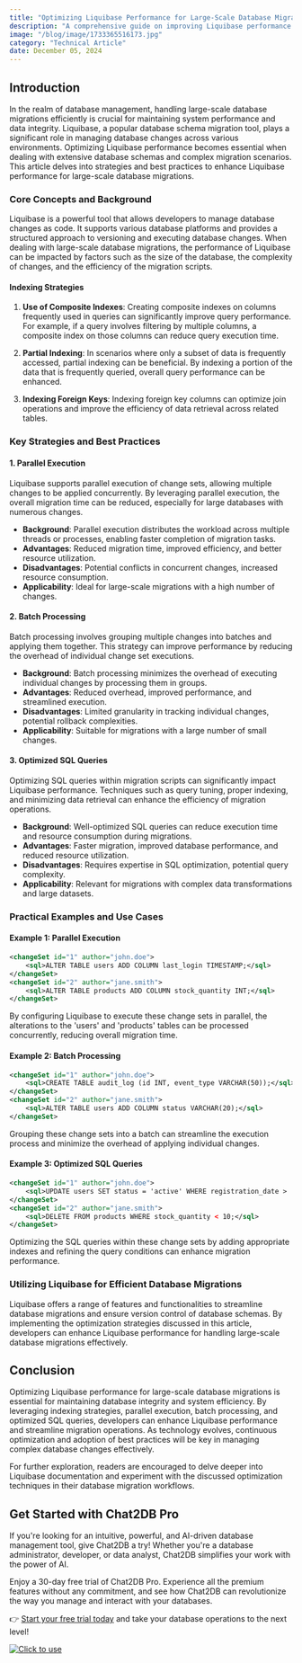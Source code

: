 ```yaml
---
title: "Optimizing Liquibase Performance for Large-Scale Database Migrations"
description: "A comprehensive guide on improving Liquibase performance for handling large-scale database migrations efficiently."
image: "/blog/image/1733365516173.jpg"
category: "Technical Article"
date: December 05, 2024
---
```


## Introduction

In the realm of database management, handling large-scale database migrations efficiently is crucial for maintaining system performance and data integrity. Liquibase, a popular database schema migration tool, plays a significant role in managing database changes across various environments. Optimizing Liquibase performance becomes essential when dealing with extensive database schemas and complex migration scenarios. This article delves into strategies and best practices to enhance Liquibase performance for large-scale database migrations.

### Core Concepts and Background

Liquibase is a powerful tool that allows developers to manage database changes as code. It supports various database platforms and provides a structured approach to versioning and executing database changes. When dealing with large-scale database migrations, the performance of Liquibase can be impacted by factors such as the size of the database, the complexity of changes, and the efficiency of the migration scripts.

#### Indexing Strategies

1. **Use of Composite Indexes**: Creating composite indexes on columns frequently used in queries can significantly improve query performance. For example, if a query involves filtering by multiple columns, a composite index on those columns can reduce query execution time.

2. **Partial Indexing**: In scenarios where only a subset of data is frequently accessed, partial indexing can be beneficial. By indexing a portion of the data that is frequently queried, overall query performance can be enhanced.

3. **Indexing Foreign Keys**: Indexing foreign key columns can optimize join operations and improve the efficiency of data retrieval across related tables.

### Key Strategies and Best Practices

#### 1. Parallel Execution

Liquibase supports parallel execution of change sets, allowing multiple changes to be applied concurrently. By leveraging parallel execution, the overall migration time can be reduced, especially for large databases with numerous changes.

- **Background**: Parallel execution distributes the workload across multiple threads or processes, enabling faster completion of migration tasks.
- **Advantages**: Reduced migration time, improved efficiency, and better resource utilization.
- **Disadvantages**: Potential conflicts in concurrent changes, increased resource consumption.
- **Applicability**: Ideal for large-scale migrations with a high number of changes.

#### 2. Batch Processing

Batch processing involves grouping multiple changes into batches and applying them together. This strategy can improve performance by reducing the overhead of individual change set executions.

- **Background**: Batch processing minimizes the overhead of executing individual changes by processing them in groups.
- **Advantages**: Reduced overhead, improved performance, and streamlined execution.
- **Disadvantages**: Limited granularity in tracking individual changes, potential rollback complexities.
- **Applicability**: Suitable for migrations with a large number of small changes.

#### 3. Optimized SQL Queries

Optimizing SQL queries within migration scripts can significantly impact Liquibase performance. Techniques such as query tuning, proper indexing, and minimizing data retrieval can enhance the efficiency of migration operations.

- **Background**: Well-optimized SQL queries can reduce execution time and resource consumption during migrations.
- **Advantages**: Faster migration, improved database performance, and reduced resource utilization.
- **Disadvantages**: Requires expertise in SQL optimization, potential query complexity.
- **Applicability**: Relevant for migrations with complex data transformations and large datasets.

### Practical Examples and Use Cases

#### Example 1: Parallel Execution

```xml
<changeSet id="1" author="john.doe">
    <sql>ALTER TABLE users ADD COLUMN last_login TIMESTAMP;</sql>
</changeSet>
<changeSet id="2" author="jane.smith">
    <sql>ALTER TABLE products ADD COLUMN stock_quantity INT;</sql>
</changeSet>
```

By configuring Liquibase to execute these change sets in parallel, the alterations to the 'users' and 'products' tables can be processed concurrently, reducing overall migration time.

#### Example 2: Batch Processing

```xml
<changeSet id="1" author="john.doe">
    <sql>CREATE TABLE audit_log (id INT, event_type VARCHAR(50));</sql>
</changeSet>
<changeSet id="2" author="jane.smith">
    <sql>ALTER TABLE users ADD COLUMN status VARCHAR(20);</sql>
</changeSet>
```

Grouping these change sets into a batch can streamline the execution process and minimize the overhead of applying individual changes.

#### Example 3: Optimized SQL Queries

```xml
<changeSet id="1" author="john.doe">
    <sql>UPDATE users SET status = 'active' WHERE registration_date > '2022-01-01';</sql>
</changeSet>
<changeSet id="2" author="jane.smith">
    <sql>DELETE FROM products WHERE stock_quantity < 10;</sql>
</changeSet>
```

Optimizing the SQL queries within these change sets by adding appropriate indexes and refining the query conditions can enhance migration performance.

### Utilizing Liquibase for Efficient Database Migrations

Liquibase offers a range of features and functionalities to streamline database migrations and ensure version control of database schemas. By implementing the optimization strategies discussed in this article, developers can enhance Liquibase performance for handling large-scale database migrations effectively.

## Conclusion

Optimizing Liquibase performance for large-scale database migrations is essential for maintaining database integrity and system efficiency. By leveraging indexing strategies, parallel execution, batch processing, and optimized SQL queries, developers can enhance Liquibase performance and streamline migration operations. As technology evolves, continuous optimization and adoption of best practices will be key in managing complex database changes effectively.

For further exploration, readers are encouraged to delve deeper into Liquibase documentation and experiment with the discussed optimization techniques in their database migration workflows.

## Get Started with Chat2DB Pro

If you're looking for an intuitive, powerful, and AI-driven database management tool, give Chat2DB a try! Whether you're a database administrator, developer, or data analyst, Chat2DB simplifies your work with the power of AI.

Enjoy a 30-day free trial of Chat2DB Pro. Experience all the premium features without any commitment, and see how Chat2DB can revolutionize the way you manage and interact with your databases.

👉 [Start your free trial today](https://chat2db.ai/pricing) and take your database operations to the next level!


[![Click to use](/image/blog/bg/chat2db.jpg)](https://chat2db.ai)
